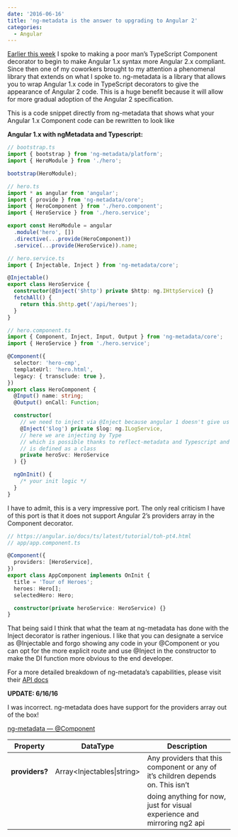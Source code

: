 ```yaml
---
date: '2016-06-16'
title: 'ng-metadata is the answer to upgrading to Angular 2'
categories:
  - Angular
---
```


[Earlier this week](/make-a-type-script-angular-1-5-component-look-like-a-angular-2-component) I spoke
to making a poor man’s TypeScript Component decorator to begin to make Angular 1.x syntax more Angular
2.x compliant. Since then one of my coworkers brought to my attention a phenomenal library that extends on
what I spoke to. ng-metadata is a library that allows you to wrap Angular 1.x code in TypeScript decorators
to give the appearance of Angular 2 code. This is a huge benefit because it will allow for more gradual
adoption of the Angular 2 specification.

This is a code snippet directly from ng-metadata that shows what your Angular 1.x Component code can be rewritten to look like

**Angular 1.x with ngMetadata and Typescript:**

```typescript
// bootstrap.ts
import { bootstrap } from 'ng-metadata/platform';
import { HeroModule } from './hero';

bootstrap(HeroModule);

// hero.ts
import * as angular from 'angular';
import { provide } from 'ng-metadata/core';
import { HeroComponent } from './hero.component';
import { HeroService } from './hero.service';

export const HeroModule = angular
  .module('hero', [])
  .directive(...provide(HeroComponent))
  .service(...provide(HeroService)).name;

// hero.service.ts
import { Injectable, Inject } from 'ng-metadata/core';

@Injectable()
export class HeroService {
  constructor(@Inject('$http') private $http: ng.IHttpService) {}
  fetchAll() {
    return this.$http.get('/api/heroes');
  }
}

// hero.component.ts
import { Component, Inject, Input, Output } from 'ng-metadata/core';
import { HeroService } from './hero.service';

@Component({
  selector: 'hero-cmp',
  templateUrl: 'hero.html',
  legacy: { transclude: true },
})
export class HeroComponent {
  @Input() name: string;
  @Output() onCall: Function;

  constructor(
    // we need to inject via @Inject because angular 1 doesn't give us proper types
    @Inject('$log') private $log: ng.ILogService,
    // here we are injecting by Type
    // which is possible thanks to reflect-metadata and Typescript and because our service
    // is defined as a class
    private heroSvc: HeroService
  ) {}

  ngOnInit() {
    /* your init logic */
  }
}
```

I have to admit, this is a very impressive port. The only real criticism I have of this
port is that it does not support Angular 2’s providers array in the Component decorator.

```typescript
// https://angular.io/docs/ts/latest/tutorial/toh-pt4.html
// app/app.component.ts

@Component({
  providers: [HeroService],
})
export class AppComponent implements OnInit {
  title = 'Tour of Heroes';
  heroes: Hero[];
  selectedHero: Hero;

  constructor(private heroService: HeroService) {}
}
```

That being said I think that what the team at ng-metadata has done with the Inject decorator
is rather ingenious. I like that you can designate a service as @Injectable and forgo showing
any code in your @Component or you can opt for the more explicit route and use @Inject in the
constructor to make the DI function more obvious to the end developer.

For a more detailed breakdown of ng-metadata’s capabilities, please visit their
[API docs](https://github.com/ngParty/ng-metadata/blob/master/docs/API.md)

**UPDATE: 6/16/16**

I was incorrect. ng-metadata does have support for the providers array out of the box!

[ng-metadata — @Component](https://github.com/ngParty/ng-metadata/blob/master/docs/API.md#component)

| Property       | DataType                       | Description                                                                      |
| -------------- | ------------------------------ | -------------------------------------------------------------------------------- |
| **providers?** | Array<Injectables&#124;string> | Any providers that this component or any of it’s children depends on. This isn’t |
|                |                                | doing anything for now, just for visual experience and mirroring ng2 api         |
